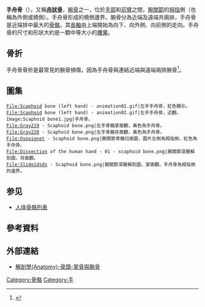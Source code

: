 {{NoteTA|G1=ME}}
{{medical}}
{{Infobox bone
| Name          = 手舟骨
| Latin         = os scaphoideum, <br>os naviculare manus
| Image         = Scaphoid bone (left hand) 01 palmar view.png
| Caption       = 左手手舟骨掌面觀（紅色部分）
| Image2        = Gray221.png
| Caption2      = 左手手舟骨
| Origins       =
| Insertions    =
| Articulations = 五個關節面：<br>[[橈骨|橈骨]]（腕側）<br>[[小多角骨|小多角骨]]和{{le|大多角骨|Trapezium (bone)}}（手指側）<br>[[頭狀骨|頭狀骨]]和[[月骨|月骨]]
<!--
| GraySubject   = 54
| GrayPage      = 221
| MeshName      = Scaphoid+Bone
| MeshNumber    = A02.835.232.087.319.150.750
| DorlandsPre   = o_07
| DorlandsSuf   = 12598675
| FMA           = 23709
-->
}}
'''手舟骨'''（{{lang-en|Scaphoid bone}}），又稱'''[[舟狀骨|舟狀骨]]'''，[[腕骨|腕骨]]之一，位於[[手部|手部]]和[[前臂|前臂]]之間，[[腕關節|腕關節]]的[[拇指|拇指]]側（也稱為外側或橈側）。手舟骨形成{{le|腕隧道|Carpal tunnel}}的橈側邊界。腕骨分為近端及遠端共兩排，手舟骨是近端排中最大的[[骨骼|骨骼]]，其[[長軸|長軸]]由上端開始為向下、向外側、向前側的走向。手舟骨的尺寸和形狀大約是一顆中等大小的[[腰果|腰果]]。

== 骨折 ==
{{Main|{{le|手舟骨骨折|Scaphoid fracture}}}}
{{multiple image
| align = right
| image1 = Scaphoidfraktur 1 pfeil.jpg
| width1 = 180
| alt1 = 
| caption1 = 
| image2 = Scaphoidfraktur 2 postoperativ.jpg
| width2 = 150
| alt2 = 
| caption2 = 
| footer = {{le|手舟骨骨折|Scaphoid fracture}}術前與術後的[[醫學影像#X射線|X光片]]。
}}
手舟骨骨折是最常見的腕骨損傷，因為手舟骨與連結近端與遠端兩排腕骨<ref name=BEASLEY2003>{{cite book|last=Beasley|first=Robert W.|title=Beasley's Surgery of the Hand|year=2003|publisher=Thieme |location=New York|isbn=978-1-282-95002-3|oclc=657589090}}</ref>{{rp|177}}。

== 圖集 ==
<gallery>
 File:Scaphoid bone (left hand) - animation01.gif|左手手舟骨，紅色顯示。
 File:Scaphoid bone (left hand) - animation02.gif|左手手舟骨，近觀。
 Image:Scaphoid bone1.jpg|手舟骨。
 File:Gray219 - Scaphoid bone.png|左手骨骼掌面觀，黃色為手舟骨。
 File:Gray220 - Scaphoid bone.png|左手骨骼背面觀，黃色為手舟骨。
 File:Ospoignet - Scaphoid bone.png|腕關節骨骼切面圖，圖片左側為拇指側，紅色為手舟骨。
 File:Dissection of the human hand - 01 - scaphoid bone.png|腕關節深層解剖圖，背面觀。
 File:Slide1dsds - Scaphoid bone.png|腕關節深層解剖圖，掌面觀。手舟骨為{{le|腕隧道|Carpal tunnel}}拇指側的邊界。
</gallery>

== 参见==
* [[人体骨骼列表|人体骨骼列表]]

== 參考資料 ==
{{reflist}}

== 外部連結 ==
*[http://smallcollation.blogspot.com/2013/01/anatomy.html 解剖學(Anatomy)-骨頭-掌骨與腕骨] {{Wayback|url=http://smallcollation.blogspot.com/2013/01/anatomy.html |date=20160305062829 }}
{{Anatomy-stub}}
{{Bones of upper limb}}
{{HumanBones}}

[[Category:骨骼|Category:骨骼]]
[[Category:手|Category:手]]